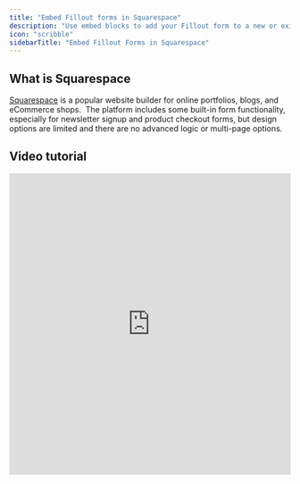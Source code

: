 ```yaml
---
title: "Embed Fillout forms in Squarespace"
description: "Use embed blocks to add your Fillout form to a new or existing Squarespace website."
icon: "scribble"
sidebarTitle: "Embed Fillout Forms in Squarespace"
---
```


## What is Squarespace

[Squarespace](https://www.squarespace.com/) is a popular website builder for online portfolios, blogs, and eCommerce shops.  The platform includes some built-in form functionality, especially for newsletter signup and product checkout forms, but design options are limited and there are no advanced logic or multi-page options.

## Video tutorial

<Frame>
  <iframe class="notion-asset-object-fit" src="https://www.loom.com/embed/eb07f1f17c2b4d92afc4096960d7b212" title="iframe video" frameborder="0" allowfullscreen loading="lazy" scrolling="auto" width="100%" height="540px" />
</Frame>

## How to embed your form in Squarespace

Start by clicking `Publish` in the upper right corner of the Fillout form editor. Next, open the **Share** tab from the top menu.

<Frame>
  ![Screenshot of the Share tab of a form](/images/sharing-and-embedding/image-6.png)
</Frame>

Select your preferred embed style and click `Use this embed`. Adjust your embed style settings to fit your use case (more info [here]()) and click `Get the code`.

<Frame>
  ![Screenshot of the Embed block in Squarespace](/images/sharing-and-embedding/image-7.png)
</Frame>

Inside the Squarespace drag-and-drop editor, hover your mouse over the section where you want to embed your form and click `+ Add Block`. Scroll to or search for the `Embed` block and click and drag it onto the page.

<Frame>
  ![Screenshot of the Embed block in Squarespace](/images/sharing-and-embedding/image-8.png)
</Frame>

Double-click the `Embed` block, open the **Code Snippet** tab from the block editor, and click the `Embed data` button. Paste your Fillout **embed code** into the code editor and click `Back`.

Hit `Save` in the upper left corner of the page editor and press Ctrl \+ Shift \+ P to preview the updated page (or click the `↗` button from the site’s Home Menu).

<Frame>
  ![Screenshot of the Embed block in Squarespace](/images/sharing-and-embedding/image-9.png)
</Frame>

You can also paste your Fillout **embed code** into a **Code** block if you’re on a Squarespace Business plan or higher.

## Create a blank page (with no header or footer) for full screen embeds

If you’re adding a **Full screen** Fillout embed to a Squarespace site, you may need to use code injection to prevent the sitewide header and footer from rendering on top of your form.

From your site’s Home Menu, open the **Website** tab. Click the `+` icon next to either **Main Navigation** or **Not Linked** and choose `Blank Page`.

<Frame>
  ![Screenshot of the Embed block in Squarespace](/images/sharing-and-embedding/image-10.png)
</Frame>

After giving the page a name, click the `gear icon` next to it and open the **Advanced** tab. Paste `<style>.header, #footer-sections {display:none!important;}</style>` into the **Page Header Code Injection** textbox and click `Save`.

<Frame>
  ![Screenshot of the Embed block in Squarespace](/images/sharing-and-embedding/image-11.png)
</Frame>

Now that the header and footer are removed, add a **blank section** to the page, then add an `Embed` block with your **Full screen embed code,** anywhere on the page.

## Related article

<CardGroup cols={3}>
  <Card title="Share & embed" icon="up-right-from-square" iconType="regular" color="#FFC738" href="/sharing">
    Share your Fillout forms via link, embed, or QR code. Create templates and share forms across accounts
  </Card>
</CardGroup>